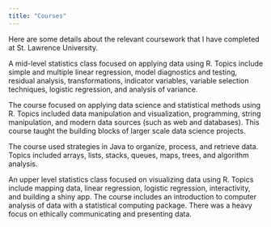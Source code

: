 ```yaml
---
title: "Courses"
---
```


Here are some details about the relevant coursework that I have completed at St. Lawrence University.

::: {.callout-note collapse="true" title="Applied Regression Analysis" appearance="simple"}
A mid-level statistics class focused on applying data using R. Topics include simple and multiple linear regression, model diagnostics and testing, residual analysis, transformations, indicator variables, variable selection techniques, logistic regression, and analysis of variance. 
:::

::: {.callout-note collapse="true" title="Intro to Data Science" appearance="simple"}
The course focused on applying data science and statistical methods using R. Topics included data manipulation and visualization, programming, string manipulation, and modern data sources (such as web and databases). This course taught the building blocks of larger scale data science projects.
:::

::: {.callout-note collapse="true" title="Data Structures" appearance="simple"}
The course used strategies in Java to organize, process, and retrieve data. Topics included arrays, lists, stacks, queues, maps, trees, and algorithm analysis. 
:::

::: {.callout-note collapse="true" title="Data Visualization" appearance="simple"}
An upper level statistics class focused on visualizing data using R. Topics include mapping data, linear regression, logistic regression, interactivity, and building a shiny app. The course includes an introduction to computer analysis of data with a statistical computing package. There was a heavy focus on ethically communicating and presenting data.
:::
